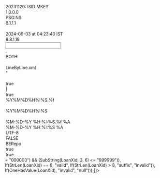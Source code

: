 <?xml version="1.0" encoding="UTF-8"?>

<MappingDef type="MSF" version="1.0">
  <Options>
    <Option key="MappingComment">20231120: ISID MKEY  </Option>
    <Option key="MappingVersion">1.0.0.0</Option>
    <Option key="MappingAuthor">PSG:NS</Option>
    <Option key="MessageTranslatorVersion">8.1.1.1</Option>
    <Option key="RCode"/>
    <Option key="LastChangedTms">2024-09-03 at 04:23:40 IST</Option>
    <Option key="MappingDesignerVersion">8.8.1.18</Option>
  </Options>
  <Input vendorType="VARIABLE">
    <Options>
      <Option key="DecimalSeparator">.</Option>
      <Option key="TrimFields">BOTH</Option>
      <Option key="NullIdentifiers"/>
      <Option key="splitter">LineByLine.xml</Option>
      <Option key="QuotationMark">"</Option>
      <Option key="DDLName"/>
      <Option key="IsSingleCharDataDelimiter">true</Option>
      <Option key="InputDataDelimiter">|</Option>
      <Option key="IndexBasedLookUp">true</Option>
      <Option key="TimeStampFormat">%Y%M%D%H%I%S.%f</Option>
      <Option key="MessageType"/>
      <Option key="DateTimeFormat">%Y%M%D%H%I%S</Option>
      <Option key="EscapeChar"/>
    </Options>
    <Layout>
      <Override/>
      <field decimals="0" desc="" excludedNullIdentifiers="" ident="&quot;AssetType&quot;" length="255" mandatory="false" mapable="true" match="false" multiple="false" name="AssetType" pattern="" pos="0" readonly="false" type="String"/>
      <field decimals="0" desc="" excludedNullIdentifiers="" ident="&quot;FacilityId&quot;" length="255" mandatory="false" mapable="true" match="false" multiple="false" name="FacilityId" pattern="" pos="0" readonly="false" type="String"/>
      <field decimals="0" desc="" excludedNullIdentifiers="" ident="&quot;PriceMultiplier&quot;" length="255" mandatory="false" mapable="true" match="false" multiple="false" name="PriceMultiplier" pattern="" pos="0" readonly="false" type="String"/>
      <field decimals="0" desc="" excludedNullIdentifiers="" ident="&quot;CdoIlliquidIndicator&quot;" length="255" mandatory="false" mapable="true" match="false" multiple="false" name="CdoIlliquidIndicator" pattern="" pos="0" readonly="false" type="String"/>
      <field decimals="0" desc="" excludedNullIdentifiers="" ident="&quot;WsoAssetId&quot;" length="255" mandatory="false" mapable="true" match="false" multiple="false" name="WsoAssetId" pattern="" pos="0" readonly="false" type="String"/>
      <field decimals="0" desc="" excludedNullIdentifiers="" ident="&quot;FaceValue&quot;" length="255" mandatory="false" mapable="true" match="false" multiple="false" name="FaceValue" pattern="" pos="0" readonly="false" type="String"/>
      <field decimals="0" desc="" excludedNullIdentifiers="" ident="&quot;FirstSettleDate&quot;" length="255" mandatory="false" mapable="true" match="false" multiple="false" name="FirstSettleDate" pattern="" pos="0" readonly="false" type="String"/>
      <field decimals="0" desc="" excludedNullIdentifiers="" ident="&quot;CouponType&quot;" length="255" mandatory="false" mapable="true" match="false" multiple="false" name="CouponType" pattern="" pos="0" readonly="false" type="String"/>
      <field decimals="0" desc="" excludedNullIdentifiers="" ident="&quot;PrincipalOnlyIndicator&quot;" length="255" mandatory="false" mapable="true" match="false" multiple="false" name="PrincipalOnlyIndicator" pattern="" pos="0" readonly="false" type="String"/>
      <field decimals="0" desc="" excludedNullIdentifiers="" ident="&quot;InterestOnlyIndicator&quot;" length="255" mandatory="false" mapable="true" match="false" multiple="false" name="InterestOnlyIndicator" pattern="" pos="0" readonly="false" type="String"/>
      <field decimals="0" desc="" excludedNullIdentifiers="" ident="&quot;PutIndicator&quot;" length="255" mandatory="false" mapable="true" match="false" multiple="false" name="PutIndicator" pattern="" pos="0" readonly="false" type="String"/>
      <field decimals="0" desc="" excludedNullIdentifiers="" ident="&quot;CallableIndicator&quot;" length="255" mandatory="false" mapable="true" match="false" multiple="false" name="CallableIndicator" pattern="" pos="0" readonly="false" type="String"/>
      <field decimals="0" desc="" excludedNullIdentifiers="" ident="&quot;SeniorityTypeName&quot;" length="255" mandatory="false" mapable="true" match="false" multiple="false" name="SeniorityTypeName" pattern="" pos="0" readonly="false" type="String"/>
      <field decimals="0" desc="" excludedNullIdentifiers="" ident="&quot;SfoIndicator&quot;" length="255" mandatory="false" mapable="true" match="false" multiple="false" name="SfoIndicator" pattern="" pos="0" readonly="false" type="String"/>
      <field decimals="0" desc="" excludedNullIdentifiers="" ident="&quot;CovenantType&quot;" length="255" mandatory="false" mapable="true" match="false" multiple="false" name="CovenantType" pattern="" pos="0" readonly="false" type="String"/>
      <field decimals="0" desc="" excludedNullIdentifiers="" ident="&quot;FeeIndicator&quot;" length="255" mandatory="false" mapable="true" match="false" multiple="false" name="FeeIndicator" pattern="" pos="0" readonly="false" type="String"/>
      <field decimals="0" desc="" excludedNullIdentifiers="" ident="&quot;PikRate&quot;" length="255" mandatory="false" mapable="true" match="false" multiple="false" name="PikRate" pattern="" pos="0" readonly="false" type="String"/>
      <field decimals="0" desc="" excludedNullIdentifiers="" ident="&quot;isLevFinCLOEquityNote&quot;" length="255" mandatory="false" mapable="true" match="false" multiple="false" name="isLevFinCLOEquityNote" pattern="" pos="0" readonly="false" type="String"/>
      <field decimals="0" desc="" excludedNullIdentifiers="" ident="&quot;CoveredByManagerIndicator&quot;" length="255" mandatory="false" mapable="true" match="false" multiple="false" name="CoveredByManagerIndicator" pattern="" pos="0" readonly="false" type="String"/>
      <field decimals="0" desc="" excludedNullIdentifiers="" ident="&quot;IntangibleSecuredIndicator&quot;" length="255" mandatory="false" mapable="true" match="false" multiple="false" name="IntangibleSecuredIndicator" pattern="" pos="0" readonly="false" type="String"/>
      <field decimals="0" desc="" excludedNullIdentifiers="" ident="&quot;StockSecuredIndicator&quot;" length="255" mandatory="false" mapable="true" match="false" multiple="false" name="StockSecuredIndicator" pattern="" pos="0" readonly="false" type="String"/>
      <field decimals="0" desc="" excludedNullIdentifiers="" ident="&quot;MainlyStockSecuredIndicator&quot;" length="255" mandatory="false" mapable="true" match="false" multiple="false" name="MainlyStockSecuredIndicator" pattern="" pos="0" readonly="false" type="String"/>
      <field decimals="0" desc="" excludedNullIdentifiers="" ident="&quot;OpCoStockSecuredIndicator&quot;" length="255" mandatory="false" mapable="true" match="false" multiple="false" name="OpCoStockSecuredIndicator" pattern="" pos="0" readonly="false" type="String"/>
      <field decimals="0" desc="" excludedNullIdentifiers="" ident="&quot;WsofirstLienLastOutIndicator&quot;" length="255" mandatory="false" mapable="true" match="false" multiple="false" name="WsofirstLienLastOutIndicator" pattern="" pos="0" readonly="false" type="String"/>
      <field decimals="0" desc="" excludedNullIdentifiers="" ident="&quot;BridgeLoanIndicator&quot;" length="255" mandatory="false" mapable="true" match="false" multiple="false" name="BridgeLoanIndicator" pattern="" pos="0" readonly="false" type="String"/>
      <field decimals="0" desc="" excludedNullIdentifiers="" ident="&quot;FinanceLeaseIndicator&quot;" length="255" mandatory="false" mapable="true" match="false" multiple="false" name="FinanceLeaseIndicator" pattern="" pos="0" readonly="false" type="String"/>
      <field decimals="0" desc="" excludedNullIdentifiers="" ident="&quot;FullyPIKableIndicator&quot;" length="255" mandatory="false" mapable="true" match="false" multiple="false" name="FullyPIKableIndicator" pattern="" pos="0" readonly="false" type="String"/>
      <field decimals="0" desc="" excludedNullIdentifiers="" ident="&quot;FullyPIKingIndicator&quot;" length="255" mandatory="false" mapable="true" match="false" multiple="false" name="FullyPIKingIndicator" pattern="" pos="0" readonly="false" type="String"/>
      <field decimals="0" desc="" excludedNullIdentifiers="" ident="&quot;PartialPIKableIndicator&quot;" length="255" mandatory="false" mapable="true" match="false" multiple="false" name="PartialPIKableIndicator" pattern="" pos="0" readonly="false" type="String"/>
      <field decimals="0" desc="" excludedNullIdentifiers="" ident="&quot;FirstPostPIKInterestPaymentDate&quot;" length="255" mandatory="false" mapable="true" match="false" multiple="false" name="FirstPostPIKInterestPaymentDate" pattern="" pos="0" readonly="false" type="String"/>
      <field decimals="0" desc="" excludedNullIdentifiers="" ident="&quot;AssetSpreadAdjustment&quot;" length="255" mandatory="false" mapable="true" match="false" multiple="false" name="AssetSpreadAdjustment" pattern="" pos="0" readonly="false" type="String"/>
      <field decimals="0" desc="" excludedNullIdentifiers="" ident="&quot;WsoAssetClass&quot;" length="255" mandatory="false" mapable="true" match="false" multiple="false" name="WsoAssetClass" pattern="" pos="0" readonly="false" type="String"/>
      <field decimals="0" desc="" excludedNullIdentifiers="" ident="&quot;StructuredNote&quot;" length="255" mandatory="false" mapable="true" match="false" multiple="false" name="StructuredNote" pattern="" pos="0" readonly="false" type="String"/>
      <field decimals="0" desc="" excludedNullIdentifiers="" ident="&quot;SourceSecurityName&quot;" length="255" mandatory="false" mapable="true" match="false" multiple="false" name="SourceSecurityName" pattern="" pos="0" readonly="false" type="String"/>
      <field decimals="0" desc="" excludedNullIdentifiers="" ident="&quot;LoanXid&quot;" length="255" mandatory="false" mapable="true" match="false" multiple="false" name="LoanXid" pattern="" pos="0" readonly="false" type="String"/>
      <field decimals="0" desc="" excludedNullIdentifiers="" ident="&quot;CUSIP&quot;" length="255" mandatory="false" mapable="true" match="false" multiple="false" name="CUSIP" pattern="" pos="0" readonly="false" type="String"/>
      <field decimals="0" desc="" excludedNullIdentifiers="" ident="&quot;LIN&quot;" length="255" mandatory="false" mapable="true" match="false" multiple="false" name="LIN" pattern="" pos="0" readonly="false" type="String"/>
      <field decimals="0" desc="" excludedNullIdentifiers="" ident="&quot;ISIN&quot;" length="255" mandatory="false" mapable="true" match="false" multiple="false" name="ISIN" pattern="" pos="0" readonly="false" type="String"/>
      <field decimals="0" desc="" excludedNullIdentifiers="" ident="&quot;BBGID&quot;" length="255" mandatory="false" mapable="true" match="false" multiple="false" name="BBGID" pattern="" pos="0" readonly="false" type="String"/>
      <field decimals="0" desc="" excludedNullIdentifiers="" ident="&quot;IssuerName&quot;" length="255" mandatory="false" mapable="true" match="false" multiple="false" name="IssuerName" pattern="" pos="0" readonly="false" type="String"/>
      <field decimals="0" desc="" excludedNullIdentifiers="" ident="&quot;wsoDataBankDealId&quot;" length="255" mandatory="false" mapable="true" match="false" multiple="false" name="wsoDataBankDealId" pattern="" pos="0" readonly="false" type="String"/>
      <field decimals="0" desc="" excludedNullIdentifiers="" ident="&quot;bankDealName&quot;" length="255" mandatory="false" mapable="true" match="false" multiple="false" name="bankDealName" pattern="" pos="0" readonly="false" type="String"/>
      <field decimals="0" desc="" excludedNullIdentifiers="" ident="&quot;bankDealCurrency&quot;" length="255" mandatory="false" mapable="true" match="false" multiple="false" name="bankDealCurrency" pattern="" pos="0" readonly="false" type="String"/>
      <field decimals="0" desc="" excludedNullIdentifiers="" ident="&quot;IssuerShortName&quot;" length="255" mandatory="false" mapable="true" match="false" multiple="false" name="IssuerShortName" pattern="" pos="0" readonly="false" type="String"/>
      <field decimals="0" desc="" excludedNullIdentifiers="" ident="&quot;SourceSystem&quot;" length="255" mandatory="false" mapable="true" match="false" multiple="false" name="SourceSystem" pattern="" pos="0" readonly="false" type="String"/>
      <field decimals="0" desc="HeldIndicator" excludedNullIdentifiers="" ident="&quot;HeldIndicator&quot;" length="255" mandatory="false" mapable="true" match="false" multiple="false" name="HeldIndicator" pattern="" pos="0" readonly="false" type="String"/>
    </Layout>
  </Input>
  <Output>
    <Options>
      <Option key="TimeStampOutputFormat">%M-%D-%Y %H:%I:%S.%f %A</Option>
      <Option key="DateTimeOutputFormat">%M-%D-%Y %H:%I:%S %A</Option>
      <Option key="OutputEncoding">UTF-8</Option>
      <Option key="DefaultEmptyNumericsToZero">FALSE</Option>
      <Option key="messageformat">BERepo</Option>
      <Option key="AddTZIndicators">true</Option>
      <Option key="AddVendorMnemonic">true</Option>
    </Options>
    <MappingFragments/>
    <OutputDef>
      <Node displayName="FullInstrument" messageformat="BE" name="GoldenSourceObjectMessage" type="message">
        <Options/>
        <comment><![CDATA[20231121: added Dummy Asset (non-Loan) mapping  
20231120: ISID MKEY  
2023-11-19 Dev: disabled assetSpreadAdj Marc email  
2023-10-31 Dev: disabled 8 fields Marc email  
2023-10-27 Dev: added LRDSubscriptionFlag  
2023-10-21 Dev: added VDDB filter and BBGlobal usage  
2023-10-13 Dev: added ISGP for Held Loans  
20230928: 2 DSRC / USER / ID_CTXT in same MDX]]></comment>
        <Node name="xmlns" type="attribute">
          <expr><![CDATA[return "http://www.thegoldensource.com/business-entities/BusinessEntityMessage";]]></expr>
        </Node>
        <Node name="xmlns:xsi" type="attribute">
          <expr><![CDATA[return "http://www.w3.org/2001/XMLSchema-instance";]]></expr>
        </Node>
        <Node name="xsi:schemaLocation" type="attribute">
          <expr><![CDATA[return "http://www.thegoldensource.com/business-entities/BusinessEntityMessage.xsd";]]></expr>
        </Node>
        <Node name="GSOHeader" type="element">
          <Node name="GSO_ELM_TYPE" type="attribute">
            <expr><![CDATA[return "group";]]></expr>
          </Node>
          <Node name="DateFormat" type="element">
            <Node name="GSO_ELM_TYPE" type="attribute">
              <expr><![CDATA[return "field";]]></expr>
            </Node>
            <Node name="req" type="attribute">
              <expr><![CDATA[return "false";]]></expr>
            </Node>
          </Node>
          <Node name="DefaultTimestamp" type="element">
            <Node name="GSO_ELM_TYPE" type="attribute">
              <expr><![CDATA[return "field";]]></expr>
            </Node>
            <Node name="req" type="attribute">
              <expr><![CDATA[return "false";]]></expr>
            </Node>
          </Node>
          <Node name="Language" type="element">
            <Node name="GSO_ELM_TYPE" type="attribute">
              <expr><![CDATA[return "field";]]></expr>
            </Node>
            <Node name="req" type="attribute">
              <expr><![CDATA[return "false";]]></expr>
            </Node>
          </Node>
          <Node name="MainEntityId" type="element">
            <expr><![CDATA[return WsoAssetId;]]></expr>
            <Node name="GSO_ELM_TYPE" type="attribute">
              <expr><![CDATA[return "field";]]></expr>
            </Node>
            <Node name="req" type="attribute">
              <expr><![CDATA[return "false";]]></expr>
            </Node>
          </Node>
          <Node name="MainEntityIdContext" type="element">
            <expr><![CDATA[if (UpperCase(SourceSystem) == "WSOADMIN")
	return "WSOADMASSET";
else if (UpperCase(SourceSystem) == "WSOWEB")
	return "WSOWEBASSET";
else
	return "ERROR";]]></expr>
            <Node name="GSO_ELM_TYPE" type="attribute">
              <expr><![CDATA[return "field";]]></expr>
            </Node>
            <Node name="req" type="attribute">
              <expr><![CDATA[return "false";]]></expr>
            </Node>
          </Node>
          <Node name="MainEntityName" type="element">
            <expr><![CDATA[return SourceSecurityName;]]></expr>
            <Node name="GSO_ELM_TYPE" type="attribute">
              <expr><![CDATA[return "field";]]></expr>
            </Node>
            <Node name="req" type="attribute">
              <expr><![CDATA[return "false";]]></expr>
            </Node>
          </Node>
          <Node name="MainEntityType" type="element">
            <comment><![CDATA[char(8) field in TRID]]></comment>
            <expr><![CDATA[switch (WsoAssetClass) {
case "Loan":
	return "LOAN";
case "Dummy Asset":
	return "MISC";
case "Collateralized Debt Obligation":
	return "CDO";
case "Collateralized Loan Obligation":
	return "CLO";
case "Equity":
	return "EQSHR";
case "Hi Yield Bond":
	return "BOND";
case "Warrants":
	return "WARRANTS";
case "Convertible Bond":
	return "CVTBOND";
case "Preferred Stock":
	return "PFD";
case "Corporate Bond":
	return "CORPBD";
case "Exchange Traded Fund":
	return "ETF";
case "Bond":
	return "BOND";
case "FIXED":
	return "FIXDBOND";
case "Cash":
	return "CASHSEC";
case "Warrant":
	return "WARRANTS";
case "Corporate Private Placement":
	return "BOND";
default:
	return "MISC";
}]]></expr>
            <Node name="GSO_ELM_TYPE" type="attribute">
              <expr><![CDATA[return "field";]]></expr>
            </Node>
            <Node name="req" type="attribute">
              <expr><![CDATA[return "false";]]></expr>
            </Node>
          </Node>
          <Node name="MessageClassification" type="element">
            <Node name="GSO_ELM_TYPE" type="attribute">
              <expr><![CDATA[return "field";]]></expr>
            </Node>
            <Node name="req" type="attribute">
              <expr><![CDATA[return "false";]]></expr>
            </Node>
          </Node>
          <Node name="TimeZone" type="element">
            <Node name="GSO_ELM_TYPE" type="attribute">
              <expr><![CDATA[return "field";]]></expr>
            </Node>
            <Node name="req" type="attribute">
              <expr><![CDATA[return "false";]]></expr>
            </Node>
          </Node>
          <Node name="User" type="element">
            <expr><![CDATA[return "WSO_ASSET_MAIN_HISTORIC";]]></expr>
            <Node name="GSO_ELM_TYPE" type="attribute">
              <expr><![CDATA[return "field";]]></expr>
            </Node>
            <Node name="req" type="attribute">
              <expr><![CDATA[return "false";]]></expr>
            </Node>
          </Node>
          <Node name="VendorSource" type="element">
            <expr><![CDATA[if (UpperCase(SourceSystem) == "WSOADMIN")
	return "WSO_ADMIN_HISTORIC";
else if (UpperCase(SourceSystem) == "WSOWEB")
	return "WSO_WEB_HISTORIC";
else
	return "ERROR";]]></expr>
            <Node name="GSO_ELM_TYPE" type="attribute">
              <expr><![CDATA[return "field";]]></expr>
            </Node>
            <Node name="req" type="attribute">
              <expr><![CDATA[return "false";]]></expr>
            </Node>
          </Node>
          <Node name="ChangeVddbAction" type="element">
            <Node name="GSO_ELM_TYPE" type="attribute">
              <expr><![CDATA[return "field";]]></expr>
            </Node>
            <Node name="req" type="attribute">
              <expr><![CDATA[return "false";]]></expr>
            </Node>
          </Node>
          <Node name="MainEntityTableType" type="element">
            <expr><![CDATA[return "ISSU";]]></expr>
            <Node name="GSO_ELM_TYPE" type="attribute">
              <expr><![CDATA[return "field";]]></expr>
            </Node>
            <Node name="req" type="attribute">
              <expr><![CDATA[return "false";]]></expr>
            </Node>
          </Node>
          <Node name="ChangeModel" type="element">
            <Node name="GSO_ELM_TYPE" type="attribute">
              <expr><![CDATA[return "field";]]></expr>
            </Node>
            <Node name="req" type="attribute">
              <expr><![CDATA[return "false";]]></expr>
            </Node>
          </Node>
          <Node name="UpdateModel" type="element">
            <Node name="GSO_ELM_TYPE" type="attribute">
              <expr><![CDATA[return "field";]]></expr>
            </Node>
            <Node name="req" type="attribute">
              <expr><![CDATA[return "false";]]></expr>
            </Node>
          </Node>
          <Node name="SecurityBasedIssuerMatching" type="element">
            <Node name="GSO_ELM_TYPE" type="attribute">
              <expr><![CDATA[return "field";]]></expr>
            </Node>
            <Node name="req" type="attribute">
              <expr><![CDATA[return "false";]]></expr>
            </Node>
          </Node>
          <Node name="MessageCondition" type="element">
            <Node name="GSO_ELM_TYPE" type="attribute">
              <expr><![CDATA[return "field";]]></expr>
            </Node>
            <Node name="req" type="attribute">
              <expr><![CDATA[return "false";]]></expr>
            </Node>
          </Node>
        </Node>
        <Node name="FullInstrument" type="element">
          <Node name="GSO_ELM_TYPE" type="attribute">
            <expr><![CDATA[return "gso";]]></expr>
          </Node>
          <Node name="xmlns" type="attribute">
            <expr><![CDATA[return "http://www.thegoldensource.com/business-entities/FullInstrument";]]></expr>
          </Node>
          <Node name="xsi:schemaLocation" type="attribute">
            <expr><![CDATA[return "http://www.thegoldensource.com/business-entities/FullInstrument.xsd";]]></expr>
          </Node>
          <Execute displayName="check if LoanX valid / &quot;x&quot; suffix / invalid / null">
            <expr><![CDATA[return StoreString("WSO_LoanX", If((SubString(LoanXid, 1, 2) == "LX") && ((SubString(LoanXid, 3, 6) >= "000000") && (SubString(LoanXid, 3, 6) <= "999999")), If(StrLen(LoanXid) == 8, "valid", If(StrLen(LoanXid) > 8, "suffix", "invalid")), If(OneHasValue(LoanXid), "invalid", "null")));]]></expr>
          </Execute>
          <Node name="InstrumentAsAParticipant" type="element">
            <comment><![CDATA[We assume all HELD]]></comment>
            <Node name="GSO_ELM_TYPE" type="attribute">
              <expr><![CDATA[return "group";]]></expr>
            </Node>
            <Node name="req" type="attribute">
              <expr><![CDATA[return "false";]]></expr>
            </Node>
            <Node disabled="1" name="ISGPISID" type="element">
              <comment><![CDATA[20231028: disabled, messes with ISGP uniqueness]]></comment>
              <Node name="GSO_ELM_TYPE" type="attribute">
                <expr><![CDATA[return "rel";]]></expr>
              </Node>
              <Node name="req" type="attribute">
                <expr><![CDATA[return "false";]]></expr>
              </Node>
              <Node name="xmlns" type="attribute">
                <expr><![CDATA[return "http://www.thegoldensource.com/business-entities/InstrumentIdentifiers";]]></expr>
              </Node>
              <Node name="IdentifiersDetails" type="element">
                <Node name="GSO_ELM_TYPE" type="attribute">
                  <expr><![CDATA[return "group";]]></expr>
                </Node>
                <Node name="req" type="attribute">
                  <expr><![CDATA[return "false";]]></expr>
                </Node>
                <Node name="IssueName" type="element">
                  <Node name="GSO_ELM_TYPE" type="attribute">
                    <expr><![CDATA[return "rel";]]></expr>
                  </Node>
                  <Node name="req" type="attribute">
                    <expr><![CDATA[return "false";]]></expr>
                  </Node>
                  <Node name="xmlns" type="attribute">
                    <expr><![CDATA[return "http://www.thegoldensource.com/business-entities/Base";]]></expr>
                  </Node>
                </Node>
                <Node name="Market" type="element">
                  <Node name="GSO_ELM_TYPE" type="attribute">
                    <expr><![CDATA[return "rel";]]></expr>
                  </Node>
                  <Node name="req" type="attribute">
                    <expr><![CDATA[return "false";]]></expr>
                  </Node>
                  <Node name="xmlns" type="attribute">
                    <expr><![CDATA[return "http://www.thegoldensource.com/business-entities/FinancialMarket";]]></expr>
                  </Node>
                </Node>
                <Node name="TradingCurrency" type="element">
                  <Node name="GSO_ELM_TYPE" type="attribute">
                    <expr><![CDATA[return "field";]]></expr>
                  </Node>
                  <Node name="req" type="attribute">
                    <expr><![CDATA[return "false";]]></expr>
                  </Node>
                </Node>
                <Node name="IdentifierType" type="element">
                  <expr><![CDATA[if (UpperCase(SourceSystem) == "WSOADMIN")
	return "WSOADMASSET";
else if (UpperCase(SourceSystem) == "WSOWEB")
	return "WSOWEBASSET";
else
	return "ERROR";]]></expr>
                  <Node name="GSO_ELM_TYPE" type="attribute">
                    <expr><![CDATA[return "field";]]></expr>
                  </Node>
                  <Node name="req" type="attribute">
                    <expr><![CDATA[return "true";]]></expr>
                  </Node>
                </Node>
                <Node name="IdentifierValue" type="element">
                  <expr><![CDATA[return WsoAssetId;]]></expr>
                  <Node name="GSO_ELM_TYPE" type="attribute">
                    <expr><![CDATA[return "field";]]></expr>
                  </Node>
                  <Node name="req" type="attribute">
                    <expr><![CDATA[return "true";]]></expr>
                  </Node>
                </Node>
                <Node name="GlobalUniqueIndicator" type="element">
                  <expr><![CDATA[return "N";]]></expr>
                  <Node name="GSO_ELM_TYPE" type="attribute">
                    <expr><![CDATA[return "field";]]></expr>
                  </Node>
                  <Node name="req" type="attribute">
                    <expr><![CDATA[return "true";]]></expr>
                  </Node>
                </Node>
                <Node name="ActiveFrom" type="element">
                  <expr><![CDATA[return Now();]]></expr>
                  <Node name="GSO_ELM_TYPE" type="attribute">
                    <expr><![CDATA[return "field";]]></expr>
                  </Node>
                  <Node name="req" type="attribute">
                    <expr><![CDATA[return "true";]]></expr>
                  </Node>
                </Node>
                <Node name="ActiveTill" type="element">
                  <Node name="GSO_ELM_TYPE" type="attribute">
                    <expr><![CDATA[return "field";]]></expr>
                  </Node>
                  <Node name="req" type="attribute">
                    <expr><![CDATA[return "false";]]></expr>
                  </Node>
                </Node>
                <Node name="DataSource" type="element">
                  <Node name="GSO_ELM_TYPE" type="attribute">
                    <expr><![CDATA[return "field";]]></expr>
                  </Node>
                  <Node name="req" type="attribute">
                    <expr><![CDATA[return "false";]]></expr>
                  </Node>
                </Node>
                <Node name="DataStatusType" type="element">
                  <Node name="GSO_ELM_TYPE" type="attribute">
                    <expr><![CDATA[return "field";]]></expr>
                  </Node>
                  <Node name="req" type="attribute">
                    <expr><![CDATA[return "false";]]></expr>
                  </Node>
                </Node>
                <Node name="IdentifierUsageType" type="element">
                  <Node name="GSO_ELM_TYPE" type="attribute">
                    <expr><![CDATA[return "field";]]></expr>
                  </Node>
                  <Node name="req" type="attribute">
                    <expr><![CDATA[return "false";]]></expr>
                  </Node>
                </Node>
              </Node>
            </Node>
            <Node name="InstrumentGroup" type="element">
              <comment><![CDATA[HELD Loans / non-Loans]]></comment>
              <expr><![CDATA[if (WsoAssetClass == "Loan")
	return "LEVFIN0001";
else
	return "LEVFIN0002";]]></expr>
              <Node name="GSO_ELM_TYPE" type="attribute">
                <expr><![CDATA[return "field";]]></expr>
              </Node>
              <Node name="MATCH" type="attribute">
                <expr><![CDATA[return "ISGP_INSTR_PURP";]]></expr>
              </Node>
              <Node name="req" type="attribute">
                <expr><![CDATA[return "false";]]></expr>
              </Node>
            </Node>
            <Node name="InstrumentParticipantPurpType" type="element">
              <expr><![CDATA[return "SOI";]]></expr>
              <Node name="GSO_ELM_TYPE" type="attribute">
                <expr><![CDATA[return "field";]]></expr>
              </Node>
              <Node name="req" type="attribute">
                <expr><![CDATA[return "false";]]></expr>
              </Node>
            </Node>
            <Node name="InstrumentParticipantEffectiveDate" type="element">
              <expr><![CDATA[return DateFromString(Date2String(Now(), "%Y%M%D"), "%Y%M%D");]]></expr>
              <Node name="GSO_ELM_TYPE" type="attribute">
                <expr><![CDATA[return "field";]]></expr>
              </Node>
              <Node name="req" type="attribute">
                <expr><![CDATA[return "false";]]></expr>
              </Node>
            </Node>
            <Node name="InstrumentParticipantDescription" type="element">
              <expr><![CDATA[return Strcat(If(UpperCase(SourceSystem) == "WSOADMIN", "WSO Admin Asset ID ", If(UpperCase(SourceSystem) == "WSOWEB", "WSO Web Asset ID ", "WSO ? Asset ID ")), WsoAssetId);]]></expr>
              <Node name="GSO_ELM_TYPE" type="attribute">
                <expr><![CDATA[return "field";]]></expr>
              </Node>
              <Node name="req" type="attribute">
                <expr><![CDATA[return "false";]]></expr>
              </Node>
            </Node>
            <Node name="InstrumentParticipantEffectiveUntil" type="element">
              <Node name="GSO_ELM_TYPE" type="attribute">
                <expr><![CDATA[return "field";]]></expr>
              </Node>
              <Node name="req" type="attribute">
                <expr><![CDATA[return "false";]]></expr>
              </Node>
            </Node>
            <Node name="InstrumentParticipantType" type="element">
              <Node name="GSO_ELM_TYPE" type="attribute">
                <expr><![CDATA[return "field";]]></expr>
              </Node>
              <Node name="req" type="attribute">
                <expr><![CDATA[return "false";]]></expr>
              </Node>
            </Node>
          </Node>
          <Node name="NuveenStatistics" type="element">
            <Node name="GSO_ELM_TYPE" type="attribute">
              <expr><![CDATA[return "group";]]></expr>
            </Node>
            <Node name="req" type="attribute">
              <expr><![CDATA[return "false";]]></expr>
            </Node>
            <Node name="NuveenCovenantType" type="element">
              <comment><![CDATA[no Domains from WSO]]></comment>
              <expr><![CDATA[return CovenantType;]]></expr>
              <Node name="GSO_ELM_TYPE" type="attribute">
                <expr><![CDATA[return "field";]]></expr>
              </Node>
              <Node name="req" type="attribute">
                <expr><![CDATA[return "false";]]></expr>
              </Node>
            </Node>
            <Node name="NuveenLevFinCLONoteFlag" type="element">
              <expr><![CDATA[if (OneHasValue(isLevFinCLOEquityNote))
	if (isLevFinCLOEquityNote == "0")
		return "N";
	else if (isLevFinCLOEquityNote == "-1")
		return "Y";
	else
		return "";
else
	return "";]]></expr>
              <Node name="GSO_ELM_TYPE" type="attribute">
                <expr><![CDATA[return "field";]]></expr>
              </Node>
              <Node name="req" type="attribute">
                <expr><![CDATA[return "false";]]></expr>
              </Node>
            </Node>
            <Node name="NuveenCoveredByManagerFlag" type="element">
              <expr><![CDATA[if (OneHasValue(CoveredByManagerIndicator))
	if (CoveredByManagerIndicator == "0")
		return "N";
	else if (CoveredByManagerIndicator == "-1")
		return "Y";
	else
		return "";
else
	return "";]]></expr>
              <Node name="GSO_ELM_TYPE" type="attribute">
                <expr><![CDATA[return "field";]]></expr>
              </Node>
              <Node name="req" type="attribute">
                <expr><![CDATA[return "false";]]></expr>
              </Node>
            </Node>
            <Node name="NuveenIntangibleSecuredFlag" type="element">
              <expr><![CDATA[if (OneHasValue(IntangibleSecuredIndicator))
	if (IntangibleSecuredIndicator == "0")
		return "N";
	else if (IntangibleSecuredIndicator == "-1")
		return "Y";
	else
		return "";
else
	return "";]]></expr>
              <Node name="GSO_ELM_TYPE" type="attribute">
                <expr><![CDATA[return "field";]]></expr>
              </Node>
              <Node name="req" type="attribute">
                <expr><![CDATA[return "false";]]></expr>
              </Node>
            </Node>
            <Node disabled="1" name="NuveenStockSecuredFlag" type="element">
              <comment><![CDATA[20231031 Marc email]]></comment>
              <expr><![CDATA[if (OneHasValue(StockSecuredIndicator))
	if (StockSecuredIndicator == "0")
		return "N";
	else if (StockSecuredIndicator == "-1")
		return "Y";
	else
		return "";
else
	return "";]]></expr>
              <Node name="GSO_ELM_TYPE" type="attribute">
                <expr><![CDATA[return "field";]]></expr>
              </Node>
              <Node name="req" type="attribute">
                <expr><![CDATA[return "false";]]></expr>
              </Node>
            </Node>
            <Node name="NuveenMainlyStockSecuredFlag" type="element">
              <expr><![CDATA[if (OneHasValue(MainlyStockSecuredIndicator))
	if (MainlyStockSecuredIndicator == "0")
		return "N";
	else if (MainlyStockSecuredIndicator == "-1")
		return "Y";
	else
		return "";
else
	return "";]]></expr>
              <Node name="GSO_ELM_TYPE" type="attribute">
                <expr><![CDATA[return "field";]]></expr>
              </Node>
              <Node name="req" type="attribute">
                <expr><![CDATA[return "false";]]></expr>
              </Node>
            </Node>
            <Node name="NuveenOpCoStockSecuredFlag" type="element">
              <expr><![CDATA[if (OneHasValue(OpCoStockSecuredIndicator))
	if (OpCoStockSecuredIndicator == "0")
		return "N";
	else if (OpCoStockSecuredIndicator == "-1")
		return "Y";
	else
		return "";
else
	return "";]]></expr>
              <Node name="GSO_ELM_TYPE" type="attribute">
                <expr><![CDATA[return "field";]]></expr>
              </Node>
              <Node name="req" type="attribute">
                <expr><![CDATA[return "false";]]></expr>
              </Node>
            </Node>
            <Node name="NuveenFirstLienLastOutFlag" type="element">
              <expr><![CDATA[if (OneHasValue(WsofirstLienLastOutIndicator))
	if (WsofirstLienLastOutIndicator == "0")
		return "N";
	else if (WsofirstLienLastOutIndicator == "-1")
		return "Y";
	else
		return "";
else
	return "";]]></expr>
              <Node name="GSO_ELM_TYPE" type="attribute">
                <expr><![CDATA[return "field";]]></expr>
              </Node>
              <Node name="req" type="attribute">
                <expr><![CDATA[return "false";]]></expr>
              </Node>
            </Node>
            <Node name="NuveenFullyPikingFlag" type="element">
              <expr><![CDATA[if (OneHasValue(FullyPIKingIndicator))
	if (FullyPIKingIndicator == "0")
		return "N";
	else if (FullyPIKingIndicator == "-1")
		return "Y";
	else
		return "";
else
	return "";]]></expr>
              <Node name="GSO_ELM_TYPE" type="attribute">
                <expr><![CDATA[return "field";]]></expr>
              </Node>
              <Node name="req" type="attribute">
                <expr><![CDATA[return "false";]]></expr>
              </Node>
            </Node>
            <Node disabled="1" name="NuveenSFOFlag" type="element">
              <comment><![CDATA[20231031 Marc email]]></comment>
              <expr><![CDATA[if (OneHasValue(SfoIndicator))
	if (SfoIndicator == "0")
		return "N";
	else if (SfoIndicator == "-1")
		return "Y";
	else
		return "";
else
	return "";]]></expr>
              <Node name="GSO_ELM_TYPE" type="attribute">
                <expr><![CDATA[return "field";]]></expr>
              </Node>
              <Node name="req" type="attribute">
                <expr><![CDATA[return "false";]]></expr>
              </Node>
            </Node>
            <Node name="NuveenFinanceLeaseFlag" type="element">
              <expr><![CDATA[if (OneHasValue(FinanceLeaseIndicator))
	if (FinanceLeaseIndicator == "0")
		return "N";
	else if (FinanceLeaseIndicator == "-1")
		return "Y";
	else
		return "";
else
	return "";]]></expr>
              <Node name="GSO_ELM_TYPE" type="attribute">
                <expr><![CDATA[return "field";]]></expr>
              </Node>
              <Node name="req" type="attribute">
                <expr><![CDATA[return "false";]]></expr>
              </Node>
            </Node>
            <Node disabled="1" name="NuveenPIKAblelFlag" type="element">
              <comment><![CDATA[20231031 Marc email]]></comment>
              <expr><![CDATA[if (OneHasValue(FullyPIKableIndicator))
	if (FullyPIKableIndicator == "0")
		return "N";
	else if (FullyPIKableIndicator == "-1")
		return "Y";
	else
		return "";
else
	return "";]]></expr>
              <Node name="GSO_ELM_TYPE" type="attribute">
                <expr><![CDATA[return "field";]]></expr>
              </Node>
              <Node name="req" type="attribute">
                <expr><![CDATA[return "false";]]></expr>
              </Node>
            </Node>
            <Node name="NuveenPartialPIKFlag" type="element">
              <expr><![CDATA[if (OneHasValue(PartialPIKableIndicator))
	if (PartialPIKableIndicator == "0")
		return "N";
	else if (PartialPIKableIndicator == "-1")
		return "Y";
	else
		return "";
else
	return "";]]></expr>
              <Node name="GSO_ELM_TYPE" type="attribute">
                <expr><![CDATA[return "field";]]></expr>
              </Node>
              <Node name="req" type="attribute">
                <expr><![CDATA[return "false";]]></expr>
              </Node>
            </Node>
            <Node name="NuveenFirstPostPIKInterestPaymentDate" type="element">
              <expr><![CDATA[if (OneHasValue(StrReplaceAll(SubString(FirstPostPIKInterestPaymentDate, 1, 10), "-", "")))
	return DateFromString(StrReplaceAll(SubString(FirstPostPIKInterestPaymentDate, 1, 10), "-", ""), "%Y%M%D");
else
	return "";]]></expr>
              <Node name="GSO_ELM_TYPE" type="attribute">
                <expr><![CDATA[return "field";]]></expr>
              </Node>
              <Node name="req" type="attribute">
                <expr><![CDATA[return "false";]]></expr>
              </Node>
            </Node>
            <Node name="NuveenPrincipalOnlyFlag" type="element">
              <expr><![CDATA[if (OneHasValue(PrincipalOnlyIndicator))
	if (PrincipalOnlyIndicator == "0")
		return "N";
	else if (PrincipalOnlyIndicator == "-1")
		return "Y";
	else
		return "";
else
	return "";]]></expr>
              <Node name="GSO_ELM_TYPE" type="attribute">
                <expr><![CDATA[return "field";]]></expr>
              </Node>
              <Node name="req" type="attribute">
                <expr><![CDATA[return "false";]]></expr>
              </Node>
            </Node>
            <Node name="NuveenInterestOnlyFlag" type="element">
              <expr><![CDATA[if (OneHasValue(InterestOnlyIndicator))
	if (InterestOnlyIndicator == "0")
		return "N";
	else if (InterestOnlyIndicator == "-1")
		return "Y";
	else
		return "";
else
	return "";]]></expr>
              <Node name="GSO_ELM_TYPE" type="attribute">
                <expr><![CDATA[return "field";]]></expr>
              </Node>
              <Node name="req" type="attribute">
                <expr><![CDATA[return "false";]]></expr>
              </Node>
            </Node>
            <Node name="NuveenPIKRate" type="element">
              <expr><![CDATA[if (OneHasValue(PikRate))
	return String2Float(PikRate, 0);
else
	return "";]]></expr>
              <Node name="GSO_ELM_TYPE" type="attribute">
                <expr><![CDATA[return "field";]]></expr>
              </Node>
              <Node name="req" type="attribute">
                <expr><![CDATA[return "false";]]></expr>
              </Node>
            </Node>
            <Node name="NuveenCLOIndicator" type="element">
              <expr><![CDATA[if (OneHasValue(WsoAssetClass))
	if (WsoAssetClass == "Collateralized Debt Obligation" || WsoAssetClass == "Collateralized Loan Obligation"  )
		return "Y";
	else
		return "N";
else
	return "";]]></expr>
              <Node name="GSO_ELM_TYPE" type="attribute">
                <expr><![CDATA[return "field";]]></expr>
              </Node>
              <Node name="req" type="attribute">
                <expr><![CDATA[return "false";]]></expr>
              </Node>
            </Node>
            <Node disabled="1" name="NuveenFeeAccrualFlag" type="element">
              <comment><![CDATA[20231031 Marc email]]></comment>
              <expr><![CDATA[if (OneHasValue(FeeIndicator))
	if (FeeIndicator == "0")
		return "N";
	else if (FeeIndicator == "-1")
		return "Y";
	else
		return "";
else
	return "";]]></expr>
              <Node name="GSO_ELM_TYPE" type="attribute">
                <expr><![CDATA[return "field";]]></expr>
              </Node>
              <Node name="req" type="attribute">
                <expr><![CDATA[return "false";]]></expr>
              </Node>
            </Node>
            <Node disabled="1" name="NuveenSpreadAdjustment" type="element">
              <comment><![CDATA[20231031 Marc email]]></comment>
              <expr><![CDATA[if (OneHasValue(AssetSpreadAdjustment))
	return String2Float(AssetSpreadAdjustment, 0);
else
	return "";]]></expr>
              <Node name="GSO_ELM_TYPE" type="attribute">
                <expr><![CDATA[return "field";]]></expr>
              </Node>
              <Node name="req" type="attribute">
                <expr><![CDATA[return "false";]]></expr>
              </Node>
            </Node>
          </Node>
          <Node name="NuveenDerivedFields" type="element">
            <Node name="GSO_ELM_TYPE" type="attribute">
              <expr><![CDATA[return "group";]]></expr>
            </Node>
            <Node name="req" type="attribute">
              <expr><![CDATA[return "false";]]></expr>
            </Node>
            <Node name="NuveenLiquidFlag" type="element">
              <comment><![CDATA[Reverse ILliquid to Liquid]]></comment>
              <expr><![CDATA[if (OneHasValue(CdoIlliquidIndicator))
	if (CdoIlliquidIndicator == "0")
		return "Y";
	else if (CdoIlliquidIndicator == "-1")
		return "N";
	else
		return "";
else
	return "";]]></expr>
              <Node name="GSO_ELM_TYPE" type="attribute">
                <expr><![CDATA[return "field";]]></expr>
              </Node>
              <Node name="req" type="attribute">
                <expr><![CDATA[return "false";]]></expr>
              </Node>
            </Node>
          </Node>
          <Node disabled="1" name="Identifiers" type="element">
            <Node name="GSO_ELM_TYPE" type="attribute">
              <expr><![CDATA[return "group";]]></expr>
            </Node>
            <Node name="req" type="attribute">
              <expr><![CDATA[return "false";]]></expr>
            </Node>
            <Node name="InstrumentLevelIdentifiers" type="element">
              <Node name="GSO_ELM_TYPE" type="attribute">
                <expr><![CDATA[return "group";]]></expr>
              </Node>
              <Node name="req" type="attribute">
                <expr><![CDATA[return "false";]]></expr>
              </Node>
              <Node disabled="1" name="BBGlobalInstrumentLevel" type="element">
                <expr><![CDATA[return BBGID;]]></expr>
                <Node name="GSO_ELM_TYPE" type="attribute">
                  <expr><![CDATA[return "field";]]></expr>
                </Node>
                <Node name="req" type="attribute">
                  <expr><![CDATA[return "false";]]></expr>
                </Node>
              </Node>
              <Node disabled="1" name="CUSIP" type="element">
                <expr><![CDATA[if (OneHasValue(CUSIP))
	if (IsAlpha(CUSIP, 1, 1))
		return "";
	else
		return CUSIP;
else
	return "";]]></expr>
                <Node name="GSO_ELM_TYPE" type="attribute">
                  <expr><![CDATA[return "field";]]></expr>
                </Node>
                <Node name="req" type="attribute">
                  <expr><![CDATA[return "false";]]></expr>
                </Node>
              </Node>
              <Node disabled="1" name="ISIN" type="element">
                <expr><![CDATA[return ISIN;]]></expr>
                <Node name="GSO_ELM_TYPE" type="attribute">
                  <expr><![CDATA[return "field";]]></expr>
                </Node>
                <Node name="req" type="attribute">
                  <expr><![CDATA[return "false";]]></expr>
                </Node>
              </Node>
              <Node disabled="1" name="CINSCode" type="element">
                <expr><![CDATA[if (OneHasValue(CUSIP))
	if (IsAlpha(CUSIP, 1, 1))
		return CUSIP;
	else
		return "";
else
	return "";]]></expr>
                <Node name="GSO_ELM_TYPE" type="attribute">
                  <expr><![CDATA[return "field";]]></expr>
                </Node>
                <Node name="req" type="attribute">
                  <expr><![CDATA[return "false";]]></expr>
                </Node>
              </Node>
              <Node disabled="1" name="NuveenSecurityAlias" type="element">
                <Node name="GSO_ELM_TYPE" type="attribute">
                  <expr><![CDATA[return "field";]]></expr>
                </Node>
                <Node name="req" type="attribute">
                  <expr><![CDATA[return "false";]]></expr>
                </Node>
              </Node>
              <Node disabled="1" name="NuveenWSOAdminFacilityID" type="element">
                <expr><![CDATA[return FacilityId;]]></expr>
                <condition><![CDATA[return UpperCase(SourceSystem) == "WSOADMIN";]]></condition>
                <Node name="GSO_ELM_TYPE" type="attribute">
                  <expr><![CDATA[return "field";]]></expr>
                </Node>
                <Node name="req" type="attribute">
                  <expr><![CDATA[return "false";]]></expr>
                </Node>
              </Node>
              <Node disabled="1" name="NuveenWSOAdminAssetID" type="element">
                <expr><![CDATA[return WsoAssetId;]]></expr>
                <condition><![CDATA[return UpperCase(SourceSystem) == "WSOADMIN";]]></condition>
                <Node name="GSO_ELM_TYPE" type="attribute">
                  <expr><![CDATA[return "field";]]></expr>
                </Node>
                <Node name="req" type="attribute">
                  <expr><![CDATA[return "false";]]></expr>
                </Node>
              </Node>
              <Node disabled="1" name="NuveenWSOWebAssetID" type="element">
                <expr><![CDATA[return WsoAssetId;]]></expr>
                <condition><![CDATA[return UpperCase(SourceSystem) == "WSOWEB";]]></condition>
                <Node name="GSO_ELM_TYPE" type="attribute">
                  <expr><![CDATA[return "field";]]></expr>
                </Node>
                <Node name="req" type="attribute">
                  <expr><![CDATA[return "false";]]></expr>
                </Node>
              </Node>
              <Node disabled="1" name="NuveenWSOWebFacilityID" type="element">
                <expr><![CDATA[return FacilityId;]]></expr>
                <condition><![CDATA[return UpperCase(SourceSystem) == "WSOWEB";]]></condition>
                <Node name="GSO_ELM_TYPE" type="attribute">
                  <expr><![CDATA[return "field";]]></expr>
                </Node>
                <Node name="req" type="attribute">
                  <expr><![CDATA[return "false";]]></expr>
                </Node>
              </Node>
            </Node>
          </Node>
          <Node displayName="BBGLOBAL" name="AllInstrumentIdentifiers" type="element">
            <condition><![CDATA[if (OneHasValue(BBGID))
	return "true";
else
	return "";]]></condition>
            <Node name="GSO_ELM_TYPE" type="attribute">
              <expr><![CDATA[return "group";]]></expr>
            </Node>
            <Node name="req" type="attribute">
              <expr><![CDATA[return "false";]]></expr>
            </Node>
            <Node name="AllIdentifierValue" type="element">
              <expr><![CDATA[return BBGID;]]></expr>
              <Node name="GSO_ELM_TYPE" type="attribute">
                <expr><![CDATA[return "field";]]></expr>
              </Node>
              <Node name="MATCH" type="attribute">
                <comment><![CDATA[without ISS_ID and USAGE, will create only 1 ID per instrument based on VSH]]></comment>
                <expr><![CDATA[return "ISID1_INSTR_ID_CNTXT";]]></expr>
              </Node>
              <Node name="req" type="attribute">
                <expr><![CDATA[return "true";]]></expr>
              </Node>
              <Node name="INSERT_ONLY" type="attribute">
                <comment><![CDATA[20231122: new logic to not update if LoanX has suffix "x"]]></comment>
                <expr><![CDATA[if (GetStringByKey("WSO_LoanX") == "suffix")
	return "Y";
else
	return "";]]></expr>
              </Node>
            </Node>
            <Node name="AllIdentifierIDContext" type="element">
              <expr><![CDATA[return "BBGLOBAL";]]></expr>
              <Node name="GSO_ELM_TYPE" type="attribute">
                <expr><![CDATA[return "field";]]></expr>
              </Node>
              <Node name="req" type="attribute">
                <expr><![CDATA[return "true";]]></expr>
              </Node>
            </Node>
            <Node name="AllIdentifierInstrumentUsage" type="element">
              <expr><![CDATA[return BBGID;]]></expr>
              <Node name="GSO_ELM_TYPE" type="attribute">
                <expr><![CDATA[return "field";]]></expr>
              </Node>
              <Node name="req" type="attribute">
                <expr><![CDATA[return "false";]]></expr>
              </Node>
              <Node name="INSERT_ONLY" type="attribute">
                <comment><![CDATA[20231122: new logic to not update if LoanX has suffix "x"]]></comment>
                <expr><![CDATA[if (GetStringByKey("WSO_LoanX") == "suffix")
	return "Y";
else
	return "";]]></expr>
              </Node>
            </Node>
            <Node name="AllIdentifierDataStatus" type="element">
              <expr><![CDATA[return "ACTIVE";]]></expr>
              <Node name="GSO_ELM_TYPE" type="attribute">
                <expr><![CDATA[return "field";]]></expr>
              </Node>
              <Node name="req" type="attribute">
                <expr><![CDATA[return "false";]]></expr>
              </Node>
            </Node>
          </Node>
          <Node displayName="CUSIP" name="AllInstrumentIdentifiers" type="element">
            <condition><![CDATA[if (OneHasValue(If(OneHasValue(CUSIP), If(IsAlpha(CUSIP, 1, 1), "", CUSIP), "")))
	return "true";
else
	return "";]]></condition>
            <Node name="GSO_ELM_TYPE" type="attribute">
              <expr><![CDATA[return "group";]]></expr>
            </Node>
            <Node name="req" type="attribute">
              <expr><![CDATA[return "false";]]></expr>
            </Node>
            <Node name="AllIdentifierValue" type="element">
              <expr><![CDATA[if (OneHasValue(CUSIP))
	if (IsAlpha(CUSIP, 1, 1))
		return "";
	else
		return CUSIP;
else
	return "";]]></expr>
              <Node name="GSO_ELM_TYPE" type="attribute">
                <expr><![CDATA[return "field";]]></expr>
              </Node>
              <Node name="MATCH" type="attribute">
                <comment><![CDATA[without ISS_ID, will create only 1 ID per instrument based on VSH]]></comment>
                <expr><![CDATA[return "ISID1_INSTR_ID_CNTXT";]]></expr>
              </Node>
              <Node name="req" type="attribute">
                <expr><![CDATA[return "true";]]></expr>
              </Node>
              <Node name="INSERT_ONLY" type="attribute">
                <comment><![CDATA[20231122: new logic to not update if LoanX has suffix "x"]]></comment>
                <expr><![CDATA[if (GetStringByKey("WSO_LoanX") == "suffix")
	return "Y";
else
	return "";]]></expr>
              </Node>
            </Node>
            <Node name="AllIdentifierIDContext" type="element">
              <expr><![CDATA[return "CUSIP";]]></expr>
              <Node name="GSO_ELM_TYPE" type="attribute">
                <expr><![CDATA[return "field";]]></expr>
              </Node>
              <Node name="req" type="attribute">
                <expr><![CDATA[return "true";]]></expr>
              </Node>
            </Node>
            <Node name="AllIdentifierDataStatus" type="element">
              <expr><![CDATA[return "ACTIVE";]]></expr>
              <Node name="GSO_ELM_TYPE" type="attribute">
                <expr><![CDATA[return "field";]]></expr>
              </Node>
              <Node name="req" type="attribute">
                <expr><![CDATA[return "false";]]></expr>
              </Node>
            </Node>
          </Node>
          <Node displayName="ISIN" name="AllInstrumentIdentifiers" type="element">
            <condition><![CDATA[if (OneHasValue(ISIN))
	return "true";
else
	return "";]]></condition>
            <Node name="GSO_ELM_TYPE" type="attribute">
              <expr><![CDATA[return "group";]]></expr>
            </Node>
            <Node name="req" type="attribute">
              <expr><![CDATA[return "false";]]></expr>
            </Node>
            <Node name="AllIdentifierValue" type="element">
              <expr><![CDATA[return ISIN;]]></expr>
              <Node name="GSO_ELM_TYPE" type="attribute">
                <expr><![CDATA[return "field";]]></expr>
              </Node>
              <Node name="MATCH" type="attribute">
                <comment><![CDATA[without ISS_ID, will create only 1 ID per instrument based on VSH]]></comment>
                <expr><![CDATA[return "ISID1_INSTR_ID_CNTXT";]]></expr>
              </Node>
              <Node name="req" type="attribute">
                <expr><![CDATA[return "true";]]></expr>
              </Node>
              <Node name="INSERT_ONLY" type="attribute">
                <comment><![CDATA[20231122: new logic to not update if LoanX has suffix "x"]]></comment>
                <expr><![CDATA[if (GetStringByKey("WSO_LoanX") == "suffix")
	return "Y";
else
	return "";]]></expr>
              </Node>
            </Node>
            <Node name="AllIdentifierIDContext" type="element">
              <expr><![CDATA[return "ISIN";]]></expr>
              <Node name="GSO_ELM_TYPE" type="attribute">
                <expr><![CDATA[return "field";]]></expr>
              </Node>
              <Node name="req" type="attribute">
                <expr><![CDATA[return "true";]]></expr>
              </Node>
            </Node>
            <Node name="AllIdentifierDataStatus" type="element">
              <expr><![CDATA[return "ACTIVE";]]></expr>
              <Node name="GSO_ELM_TYPE" type="attribute">
                <expr><![CDATA[return "field";]]></expr>
              </Node>
              <Node name="req" type="attribute">
                <expr><![CDATA[return "false";]]></expr>
              </Node>
            </Node>
          </Node>
          <Node displayName="CINS" name="AllInstrumentIdentifiers" type="element">
            <condition><![CDATA[if (OneHasValue(If(OneHasValue(CUSIP), If(IsAlpha(CUSIP, 1, 1), CUSIP, ""), "")))
	return "true";
else
	return "";]]></condition>
            <Node name="GSO_ELM_TYPE" type="attribute">
              <expr><![CDATA[return "group";]]></expr>
            </Node>
            <Node name="req" type="attribute">
              <expr><![CDATA[return "false";]]></expr>
            </Node>
            <Node name="AllIdentifierValue" type="element">
              <expr><![CDATA[if (OneHasValue(CUSIP))
	if (IsAlpha(CUSIP, 1, 1))
		return CUSIP;
	else
		return "";
else
	return "";]]></expr>
              <Node name="GSO_ELM_TYPE" type="attribute">
                <expr><![CDATA[return "field";]]></expr>
              </Node>
              <Node name="MATCH" type="attribute">
                <comment><![CDATA[without ISS_ID, will create only 1 ID per instrument based on VSH]]></comment>
                <expr><![CDATA[return "ISID1_INSTR_ID_CNTXT";]]></expr>
              </Node>
              <Node name="req" type="attribute">
                <expr><![CDATA[return "true";]]></expr>
              </Node>
              <Node name="INSERT_ONLY" type="attribute">
                <comment><![CDATA[20231122: new logic to not update if LoanX has suffix "x"]]></comment>
                <expr><![CDATA[if (GetStringByKey("WSO_LoanX") == "suffix")
	return "Y";
else
	return "";]]></expr>
              </Node>
            </Node>
            <Node name="AllIdentifierIDContext" type="element">
              <expr><![CDATA[return "CINS";]]></expr>
              <Node name="GSO_ELM_TYPE" type="attribute">
                <expr><![CDATA[return "field";]]></expr>
              </Node>
              <Node name="req" type="attribute">
                <expr><![CDATA[return "true";]]></expr>
              </Node>
            </Node>
            <Node name="AllIdentifierDataStatus" type="element">
              <expr><![CDATA[return "ACTIVE";]]></expr>
              <Node name="GSO_ELM_TYPE" type="attribute">
                <expr><![CDATA[return "field";]]></expr>
              </Node>
              <Node name="req" type="attribute">
                <expr><![CDATA[return "false";]]></expr>
              </Node>
            </Node>
          </Node>
          <Node displayName="WSO Admin Facility ID" name="AllInstrumentIdentifiers" type="element">
            <condition><![CDATA[if (OneHasValue(FacilityId) && (UpperCase(SourceSystem) == "WSOADMIN"))
	return "true";
else
	return "";]]></condition>
            <Node name="GSO_ELM_TYPE" type="attribute">
              <expr><![CDATA[return "group";]]></expr>
            </Node>
            <Node name="req" type="attribute">
              <expr><![CDATA[return "false";]]></expr>
            </Node>
            <Node name="AllIdentifierValue" type="element">
              <expr><![CDATA[return FacilityId;]]></expr>
              <Node name="GSO_ELM_TYPE" type="attribute">
                <expr><![CDATA[return "field";]]></expr>
              </Node>
              <Node name="MATCH" type="attribute">
                <comment><![CDATA[20231122: ISS_ID and CTXT, will append multiple per instrument, but unique in DB (exception if dupe)]]></comment>
                <expr><![CDATA[return "ISID3_ID_CTXT_ISS_ID";]]></expr>
              </Node>
              <Node name="req" type="attribute">
                <expr><![CDATA[return "true";]]></expr>
              </Node>
            </Node>
            <Node name="AllIdentifierIDContext" type="element">
              <expr><![CDATA[return "WSOADMFCY";]]></expr>
              <Node name="GSO_ELM_TYPE" type="attribute">
                <expr><![CDATA[return "field";]]></expr>
              </Node>
              <Node name="req" type="attribute">
                <expr><![CDATA[return "true";]]></expr>
              </Node>
            </Node>
            <Node name="AllIdentifierDataStatus" type="element">
              <expr><![CDATA[return "ACTIVE";]]></expr>
              <Node name="GSO_ELM_TYPE" type="attribute">
                <expr><![CDATA[return "field";]]></expr>
              </Node>
              <Node name="req" type="attribute">
                <expr><![CDATA[return "false";]]></expr>
              </Node>
            </Node>
          </Node>
          <Node displayName="WSO Admin Asset ID" name="AllInstrumentIdentifiers" type="element">
            <condition><![CDATA[if (OneHasValue(WsoAssetId) && (UpperCase(SourceSystem) == "WSOADMIN"))
	return "true";
else
	return "";]]></condition>
            <Node name="GSO_ELM_TYPE" type="attribute">
              <expr><![CDATA[return "group";]]></expr>
            </Node>
            <Node name="req" type="attribute">
              <expr><![CDATA[return "false";]]></expr>
            </Node>
            <Node name="AllIdentifierValue" type="element">
              <expr><![CDATA[return WsoAssetId;]]></expr>
              <Node name="GSO_ELM_TYPE" type="attribute">
                <expr><![CDATA[return "field";]]></expr>
              </Node>
              <Node name="MATCH" type="attribute">
                <comment><![CDATA[20231122: ISS_ID and CTXT, will append multiple per instrument, but unique in DB (exception if dupe)]]></comment>
                <expr><![CDATA[return "ISID3_ID_CTXT_ISS_ID";]]></expr>
              </Node>
              <Node name="req" type="attribute">
                <expr><![CDATA[return "true";]]></expr>
              </Node>
            </Node>
            <Node name="AllIdentifierIDContext" type="element">
              <expr><![CDATA[return "WSOADMASSET";]]></expr>
              <Node name="GSO_ELM_TYPE" type="attribute">
                <expr><![CDATA[return "field";]]></expr>
              </Node>
              <Node name="req" type="attribute">
                <expr><![CDATA[return "true";]]></expr>
              </Node>
            </Node>
            <Node name="AllIdentifierDataStatus" type="element">
              <expr><![CDATA[return "ACTIVE";]]></expr>
              <Node name="GSO_ELM_TYPE" type="attribute">
                <expr><![CDATA[return "field";]]></expr>
              </Node>
              <Node name="req" type="attribute">
                <expr><![CDATA[return "false";]]></expr>
              </Node>
            </Node>
          </Node>
          <Node displayName="WSO Web Asset ID" name="AllInstrumentIdentifiers" type="element">
            <condition><![CDATA[if (OneHasValue(WsoAssetId) && (UpperCase(SourceSystem) == "WSOWEB"))
	return "true";
else
	return "";]]></condition>
            <Node name="GSO_ELM_TYPE" type="attribute">
              <expr><![CDATA[return "group";]]></expr>
            </Node>
            <Node name="req" type="attribute">
              <expr><![CDATA[return "false";]]></expr>
            </Node>
            <Node name="AllIdentifierValue" type="element">
              <expr><![CDATA[return WsoAssetId;]]></expr>
              <Node name="GSO_ELM_TYPE" type="attribute">
                <expr><![CDATA[return "field";]]></expr>
              </Node>
              <Node name="MATCH" type="attribute">
                <comment><![CDATA[20231122: ISS_ID and CTXT, will append multiple per instrument, but unique in DB (exception if dupe)]]></comment>
                <expr><![CDATA[return "ISID3_ID_CTXT_ISS_ID";]]></expr>
              </Node>
              <Node name="req" type="attribute">
                <expr><![CDATA[return "true";]]></expr>
              </Node>
            </Node>
            <Node name="AllIdentifierIDContext" type="element">
              <expr><![CDATA[return "WSOWEBASSET";]]></expr>
              <Node name="GSO_ELM_TYPE" type="attribute">
                <expr><![CDATA[return "field";]]></expr>
              </Node>
              <Node name="req" type="attribute">
                <expr><![CDATA[return "true";]]></expr>
              </Node>
            </Node>
            <Node name="AllIdentifierDataStatus" type="element">
              <expr><![CDATA[return "ACTIVE";]]></expr>
              <Node name="GSO_ELM_TYPE" type="attribute">
                <expr><![CDATA[return "field";]]></expr>
              </Node>
              <Node name="req" type="attribute">
                <expr><![CDATA[return "false";]]></expr>
              </Node>
            </Node>
          </Node>
          <Node displayName="WSO Web Facility ID" name="AllInstrumentIdentifiers" type="element">
            <condition><![CDATA[if (OneHasValue(FacilityId) && (UpperCase(SourceSystem) == "WSOWEB"))
	return "true";
else
	return "";]]></condition>
            <Node name="GSO_ELM_TYPE" type="attribute">
              <expr><![CDATA[return "group";]]></expr>
            </Node>
            <Node name="req" type="attribute">
              <expr><![CDATA[return "false";]]></expr>
            </Node>
            <Node name="AllIdentifierValue" type="element">
              <expr><![CDATA[return FacilityId;]]></expr>
              <Node name="GSO_ELM_TYPE" type="attribute">
                <expr><![CDATA[return "field";]]></expr>
              </Node>
              <Node name="MATCH" type="attribute">
                <comment><![CDATA[20231122: ISS_ID and CTXT, will append multiple per instrument, but unique in DB (exception if dupe)]]></comment>
                <expr><![CDATA[return "ISID3_ID_CTXT_ISS_ID";]]></expr>
              </Node>
              <Node name="req" type="attribute">
                <expr><![CDATA[return "true";]]></expr>
              </Node>
            </Node>
            <Node name="AllIdentifierIDContext" type="element">
              <expr><![CDATA[return "WSOWEBFCY";]]></expr>
              <Node name="GSO_ELM_TYPE" type="attribute">
                <expr><![CDATA[return "field";]]></expr>
              </Node>
              <Node name="req" type="attribute">
                <expr><![CDATA[return "true";]]></expr>
              </Node>
            </Node>
            <Node name="AllIdentifierDataStatus" type="element">
              <expr><![CDATA[return "ACTIVE";]]></expr>
              <Node name="GSO_ELM_TYPE" type="attribute">
                <expr><![CDATA[return "field";]]></expr>
              </Node>
              <Node name="req" type="attribute">
                <expr><![CDATA[return "false";]]></expr>
              </Node>
            </Node>
          </Node>
          <Node name="InstrumentDescription" type="element">
            <Node name="GSO_ELM_TYPE" type="attribute">
              <expr><![CDATA[return "group";]]></expr>
            </Node>
            <Node name="req" type="attribute">
              <expr><![CDATA[return "false";]]></expr>
            </Node>
            <Node disabled="1" name="DescriptionIssuedByMarket" type="element">
              <Node name="GSO_ELM_TYPE" type="attribute">
                <expr><![CDATA[return "rel";]]></expr>
              </Node>
              <Node name="req" type="attribute">
                <expr><![CDATA[return "false";]]></expr>
              </Node>
              <Node name="xmlns" type="attribute">
                <expr><![CDATA[return "http://www.thegoldensource.com/business-entities/FinancialMarket";]]></expr>
              </Node>
            </Node>
            <Node name="InstrumentDescriptionDataStatus" type="element">
              <expr><![CDATA[return "ACTIVE";]]></expr>
              <Node name="GSO_ELM_TYPE" type="attribute">
                <expr><![CDATA[return "field";]]></expr>
              </Node>
              <Node name="req" type="attribute">
                <expr><![CDATA[return "false";]]></expr>
              </Node>
            </Node>
            <Node name="InstrumentDescriptionLanguage" type="element">
              <expr><![CDATA[return "ENGLISH";]]></expr>
              <Node name="GSO_ELM_TYPE" type="attribute">
                <expr><![CDATA[return "field";]]></expr>
              </Node>
              <Node name="req" type="attribute">
                <expr><![CDATA[return "false";]]></expr>
              </Node>
            </Node>
            <Node name="InstrumentDescriptionUsage" type="element">
              <expr><![CDATA[return "PRIMARY";]]></expr>
              <Node name="GSO_ELM_TYPE" type="attribute">
                <expr><![CDATA[return "field";]]></expr>
              </Node>
              <Node name="req" type="attribute">
                <expr><![CDATA[return "true";]]></expr>
              </Node>
            </Node>
            <Node name="InstrumentName" type="element">
              <expr><![CDATA[return SourceSecurityName;]]></expr>
              <Node name="GSO_ELM_TYPE" type="attribute">
                <expr><![CDATA[return "field";]]></expr>
              </Node>
              <Node name="req" type="attribute">
                <expr><![CDATA[return "true";]]></expr>
              </Node>
            </Node>
            <Node name="SourceOfInstrumentDescription" type="element">
              <expr><![CDATA[if (UpperCase(SourceSystem) == "WSOADMIN")
	return "WSO_ADMIN";
else if (UpperCase(SourceSystem) == "WSOWEB")
	return "WSO_WEB";
else
	return "ERROR";]]></expr>
              <Node name="GSO_ELM_TYPE" type="attribute">
                <expr><![CDATA[return "field";]]></expr>
              </Node>
              <Node name="req" type="attribute">
                <expr><![CDATA[return "true";]]></expr>
              </Node>
            </Node>
          </Node>
          <Node name="InstrumentClassification" type="element">
            <Node name="GSO_ELM_TYPE" type="attribute">
              <expr><![CDATA[return "group";]]></expr>
            </Node>
            <Node name="req" type="attribute">
              <expr><![CDATA[return "false";]]></expr>
            </Node>
            <Node name="EagleSecurityType" type="element">
              <comment><![CDATA[20240313: hardcoded switch based on ISS_TYP]]></comment>
              <expr><![CDATA[switch (WsoAssetClass) {
case "Loan":
	return "TRML";
case "Dummy Asset":
	return "MISC";
case "Collateralized Debt Obligation":
	return "AB";
case "Collateralized Loan Obligation":
	return "AB";
case "Equity":
	return "CS";
case "Hi Yield Bond":
	return "CO";
case "Warrants":
	return "WT";
case "Convertible Bond":
	return "CV";
case "Preferred Stock":
	return "PF";
case "Corporate Bond":
	return "CO";
case "Exchange Traded Fund":
	return "ET";
case "Bond":
	return "CO";
case "FIXED":
	return "CO";
case "Cash":
	return "CRNY";
case "Warrant":
	return "WT";
case "Corporate Private Placement":
	return "CO";
default:
	return "MISC";
}]]></expr>
              <Node name="GSO_ELM_TYPE" type="attribute">
                <expr><![CDATA[return "field";]]></expr>
              </Node>
              <Node name="req" type="attribute">
                <expr><![CDATA[return "false";]]></expr>
              </Node>
            </Node>
            <Node name="EagleInvestmentType" type="element">
              <comment><![CDATA[20240313: hardcoded based on ISS_TYP]]></comment>
              <expr><![CDATA[switch (WsoAssetClass) {
case "Loan":
	return "FI";
case "Dummy Asset":
	return "MI";
case "Collateralized Debt Obligation":
	return "FI";
case "Collateralized Loan Obligation":
	return "FI";
case "Equity":
	return "EQ";
case "Hi Yield Bond":
	return "FI";
case "Warrants":
	return "EQ";
case "Convertible Bond":
	return "FI";
case "Preferred Stock":
	return "EQ";
case "Corporate Bond":
	return "FI";
case "Exchange Traded Fund":
	return "EQ";
case "Bond":
	return "FI";
case "FIXED":
	return "FI";
case "Cash":
	return "CASH";
case "Warrant":
	return "EQ";
case "Corporate Private Placement":
	return "FI";
default:
	return "MI";
}]]></expr>
              <Node name="GSO_ELM_TYPE" type="attribute">
                <expr><![CDATA[return "field";]]></expr>
              </Node>
              <Node name="req" type="attribute">
                <expr><![CDATA[return "false";]]></expr>
              </Node>
            </Node>
          </Node>
          <Node name="InstrumentStatistic" type="element">
            <Node name="GSO_ELM_TYPE" type="attribute">
              <expr><![CDATA[return "group";]]></expr>
            </Node>
            <Node name="req" type="attribute">
              <expr><![CDATA[return "false";]]></expr>
            </Node>
            <Node name="NuveenEaglePriceMultiplier" type="element">
              <expr><![CDATA[if (OneHasValue(PriceMultiplier))
	return String2Float(PriceMultiplier, 0);
else
	return "";]]></expr>
              <Node name="GSO_ELM_TYPE" type="attribute">
                <expr><![CDATA[return "field";]]></expr>
              </Node>
              <Node name="req" type="attribute">
                <expr><![CDATA[return "false";]]></expr>
              </Node>
            </Node>
          </Node>
          <Node name="InstrumentDetails" type="element">
            <Node name="GSO_ELM_TYPE" type="attribute">
              <expr><![CDATA[return "group";]]></expr>
            </Node>
            <Node name="req" type="attribute">
              <expr><![CDATA[return "true";]]></expr>
            </Node>
            <Node disabled="1" name="Issuer" type="element">
              <Node name="GSO_ELM_TYPE" type="attribute">
                <expr><![CDATA[return "rel";]]></expr>
              </Node>
              <Node name="req" type="attribute">
                <expr><![CDATA[return "false";]]></expr>
              </Node>
              <Node name="xmlns" type="attribute">
                <expr><![CDATA[return "http://www.thegoldensource.com/business-entities/Issuer";]]></expr>
              </Node>
            </Node>
            <Node disabled="1" name="NuveenISSUToFINS" type="element">
              <Node name="GSO_ELM_TYPE" type="attribute">
                <expr><![CDATA[return "rel";]]></expr>
              </Node>
              <Node name="req" type="attribute">
                <expr><![CDATA[return "false";]]></expr>
              </Node>
              <Node name="xmlns" type="attribute">
                <expr><![CDATA[return "http://www.thegoldensource.com/business-entities/FinancialInstitution";]]></expr>
              </Node>
            </Node>
            <Node name="PreferredInstrumentName" type="element">
              <comment><![CDATA[20231121 non Loans]]></comment>
              <expr><![CDATA[return SourceSecurityName;]]></expr>
              <condition><![CDATA[return !(WsoAssetClass == "Loan");]]></condition>
              <Node name="GSO_ELM_TYPE" type="attribute">
                <expr><![CDATA[return "field";]]></expr>
              </Node>
              <Node name="req" type="attribute">
                <expr><![CDATA[return "false";]]></expr>
              </Node>
            </Node>
            <Node name="InstrumentType" type="element">
              <comment><![CDATA[hardcoded mapping]]></comment>
              <expr><![CDATA[switch (WsoAssetClass) {
case "Loan":
	return "LOAN";
case "Dummy Asset":
	return "MISC";
case "Collateralized Debt Obligation":
	return "CDO";
case "Collateralized Loan Obligation":
	return "CLO";
case "Equity":
	return "EQSHR";
case "Hi Yield Bond":
	return "BOND";
case "Warrants":
	return "WARRANTS";
case "Convertible Bond":
	return "CVTBOND";
case "Preferred Stock":
	return "PFD";
case "Corporate Bond":
	return "CORPBD";
case "Exchange Traded Fund":
	return "ETF";
case "Bond":
	return "BOND";
case "FIXED":
	return "FIXDBOND";
case "Cash":
	return "CASHSEC";
case "Warrant":
	return "WARRANTS";
case "Corporate Private Placement":
	return "BOND";
default:
	return "MISC";
}]]></expr>
              <Node name="GSO_ELM_TYPE" type="attribute">
                <expr><![CDATA[return "field";]]></expr>
              </Node>
              <Node name="req" type="attribute">
                <expr><![CDATA[return "true";]]></expr>
              </Node>
            </Node>
            <Node name="PrincipalCurrency" type="element">
              <expr><![CDATA[return "USD";]]></expr>
              <Node name="GSO_ELM_TYPE" type="attribute">
                <expr><![CDATA[return "field";]]></expr>
              </Node>
              <Node name="INSERT_ONLY" type="attribute">
                <expr><![CDATA[return "Y";]]></expr>
              </Node>
              <Node name="req" type="attribute">
                <expr><![CDATA[return "false";]]></expr>
              </Node>
            </Node>
            <Node name="InstrumentSystemStatus" type="element">
              <expr><![CDATA[return "ACTIVE";]]></expr>
              <Node name="GSO_ELM_TYPE" type="attribute">
                <expr><![CDATA[return "field";]]></expr>
              </Node>
              <Node name="req" type="attribute">
                <expr><![CDATA[return "true";]]></expr>
              </Node>
            </Node>
          </Node>
          <Node name="NuveenInstrumentFields" type="element">
            <Node name="GSO_ELM_TYPE" type="attribute">
              <expr><![CDATA[return "group";]]></expr>
            </Node>
            <Node name="req" type="attribute">
              <expr><![CDATA[return "false";]]></expr>
            </Node>
            <Node name="LoanXID" type="element">
              <comment><![CDATA[20231122: new logic to cater for suffix "x"]]></comment>
              <expr><![CDATA[if (OneOf(GetStringByKey("WSO_LoanX"), "valid", "invalid"))
	return LoanXid;
else if (GetStringByKey("WSO_LoanX") == "suffix")
	return SubString(LoanXid, 1, 8);
else
	return "";]]></expr>
              <Node name="GSO_ELM_TYPE" type="attribute">
                <expr><![CDATA[return "field";]]></expr>
              </Node>
              <Node name="req" type="attribute">
                <expr><![CDATA[return "false";]]></expr>
              </Node>
            </Node>
            <Node name="LoanIDNumberLIN" type="element">
              <expr><![CDATA[return LIN;]]></expr>
              <Node name="GSO_ELM_TYPE" type="attribute">
                <expr><![CDATA[return "field";]]></expr>
              </Node>
              <Node name="INSERT_ONLY" type="attribute">
                <comment><![CDATA[20231122: new logic to not update if LoanX has suffix "x"]]></comment>
                <expr><![CDATA[if (GetStringByKey("WSO_LoanX") == "suffix")
	return "Y";
else
	return "";]]></expr>
              </Node>
              <Node name="MATCH" type="attribute">
                <comment><![CDATA[without ISS_ID, will create only 1 ID per instrument based on VSH]]></comment>
                <expr><![CDATA[return "ISID1_INSTR_ID_CNTXT";]]></expr>
              </Node>
              <Node name="req" type="attribute">
                <expr><![CDATA[return "false";]]></expr>
              </Node>
            </Node>
            <Node name="NuveenEffectiveDate" type="element">
              <comment><![CDATA[Enabling as it is required in CLDF  
Date part only, not timestamp]]></comment>
              <expr><![CDATA[return DateFromString(Date2String(Now(), "%Y%M%D"), "%Y%M%D");]]></expr>
              <Node name="GSO_ELM_TYPE" type="attribute">
                <expr><![CDATA[return "field";]]></expr>
              </Node>
              <Node name="req" type="attribute">
                <expr><![CDATA[return "false";]]></expr>
              </Node>
            </Node>
            <Node name="LRDSubscriptionFlag" type="element">
              <comment><![CDATA[20231121 only for Loans  
20231026 Vinu email]]></comment>
              <expr><![CDATA[if ((HeldIndicator == "Y") && (WsoAssetClass == "Loan"))
	return "Y";
else
	return "N";]]></expr>
              <Node name="GSO_ELM_TYPE" type="attribute">
                <expr><![CDATA[return "field";]]></expr>
              </Node>
              <Node name="req" type="attribute">
                <expr><![CDATA[return "false";]]></expr>
              </Node>
            </Node>
          </Node>
          <Node name="BondFeatures" type="element">
            <Node name="GSO_ELM_TYPE" type="attribute">
              <expr><![CDATA[return "group";]]></expr>
            </Node>
            <Node name="req" type="attribute">
              <expr><![CDATA[return "false";]]></expr>
            </Node>
            <Node name="CallFeatures" type="element">
              <Node name="GSO_ELM_TYPE" type="attribute">
                <expr><![CDATA[return "group";]]></expr>
              </Node>
              <Node name="req" type="attribute">
                <expr><![CDATA[return "false";]]></expr>
              </Node>
              <Node name="CallableIndicator" type="element">
                <expr><![CDATA[if (OneHasValue(CallableIndicator))
	if (CallableIndicator == "0")
		return "N";
	else if (CallableIndicator == "-1")
		return "Y";
	else
		return "";
else
	return "";]]></expr>
                <Node name="GSO_ELM_TYPE" type="attribute">
                  <expr><![CDATA[return "field";]]></expr>
                </Node>
                <Node name="req" type="attribute">
                  <expr><![CDATA[return "false";]]></expr>
                </Node>
              </Node>
            </Node>
            <Node name="PutFeatures" type="element">
              <Node name="GSO_ELM_TYPE" type="attribute">
                <expr><![CDATA[return "group";]]></expr>
              </Node>
              <Node name="req" type="attribute">
                <expr><![CDATA[return "false";]]></expr>
              </Node>
              <Node name="PutableIndicator" type="element">
                <expr><![CDATA[if (OneHasValue(PutIndicator))
	if (PutIndicator == "0")
		return "N";
	else if (PutIndicator == "-1")
		return "Y";
	else
		return "";
else
	return "";]]></expr>
                <Node name="GSO_ELM_TYPE" type="attribute">
                  <expr><![CDATA[return "field";]]></expr>
                </Node>
                <Node name="req" type="attribute">
                  <expr><![CDATA[return "false";]]></expr>
                </Node>
              </Node>
            </Node>
          </Node>
          <Node name="MortgageFeatures" type="element">
            <Node name="GSO_ELM_TYPE" type="attribute">
              <expr><![CDATA[return "group";]]></expr>
            </Node>
            <Node name="req" type="attribute">
              <expr><![CDATA[return "false";]]></expr>
            </Node>
            <Node name="BridgeLoanAvailableIndicator" type="element">
              <expr><![CDATA[if (OneHasValue(BridgeLoanIndicator))
	if (BridgeLoanIndicator == "0")
		return "N";
	else if (BridgeLoanIndicator == "-1")
		return "Y";
	else
		return "";
else
	return "";]]></expr>
              <Node name="GSO_ELM_TYPE" type="attribute">
                <expr><![CDATA[return "field";]]></expr>
              </Node>
              <Node name="req" type="attribute">
                <expr><![CDATA[return "false";]]></expr>
              </Node>
            </Node>
            <Node name="MortgageLoanType" type="element">
              <expr><![CDATA[return AssetType;]]></expr>
              <Node name="GSO_ELM_TYPE" type="attribute">
                <expr><![CDATA[return "field";]]></expr>
              </Node>
              <Node name="TRANSLATE" type="attribute">
                <expr><![CDATA[return "Y";]]></expr>
              </Node>
              <Node name="req" type="attribute">
                <expr><![CDATA[return "false";]]></expr>
              </Node>
            </Node>
          </Node>
        </Node>
      </Node>
    </OutputDef>
  </Output>
  <Translation/>
  <Expressions>
    <Expression enabled="true" ident="KeyStreaming">
      <expr><![CDATA[return LoanXid;]]></expr>
    </Expression>
    <Expression enabled="false" ident="RecordIdentifier">
      <expr><![CDATA[return "";]]></expr>
    </Expression>
    <Expression enabled="false" ident="GSDMFiltering">
      <expr><![CDATA[if (Strcmp(HeldIndicator, "Y"))
	return "true";
else
	return "false";]]></expr>
    </Expression>
    <Expression enabled="false" ident="VDSFiltering">
      <expr><![CDATA[return "";]]></expr>
    </Expression>
    <Expression enabled="false" ident="VDDBFiltering">
      <expr><![CDATA[if (OneOf(WsoAssetClass, "Loan", "Dummy Asset", "Collateralized Debt Obligation", "Collateralized Loan Obligation"))
	return "false";
else
	return "true";]]></expr>
    </Expression>
  </Expressions>
</MappingDef>
